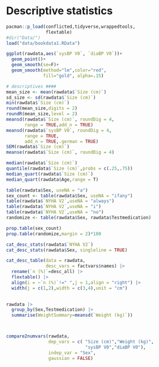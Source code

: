 # Descriptive statistics

```r
pacman::p_load(conflicted,tidyverse,wrappedtools,
               flextable)
#dir("Data/")
load("data/bookdata1.RData")

ggplot(rawdata,aes(`sysBP V0`, `diaBP V0`))+
  geom_point()+
  geom_smooth(se=F)+
  geom_smooth(method="lm",color="red", 
              fill="gold", alpha=.15) 

# descriptives ####
mean_size <- mean(rawdata$`Size (cm)`)
sd_size <- sd(rawdata$`Size (cm)`)
min(rawdata$`Size (cm)`)
round(mean_size,digits = 2)
roundR(mean_size,level = 2)
meansd(rawdata$`Size (cm)`, roundDig = 4,
       range = TRUE,add_n = TRUE)
meansd(rawdata$`sysBP V0`, roundDig = 4,
       range = TRUE,
       add_n = TRUE,.german = TRUE)
SEM(rawdata$`Size (cm)`)
meanse(rawdata$`Size (cm)`, roundDig = 4)

median(rawdata$`Size (cm)`)
quantile(rawdata$`Size (cm)`,probs = c(.25,.75))
median_quart(rawdata$`Size (cm)`)
median_quart(rawdata$Age,range = T)

table(rawdata$Sex, useNA = "a")
sex_count <- table(rawdata$Sex, useNA = "ifany")
table(rawdata$`NYHA V2`,useNA = "always")
table(rawdata$`NYHA V2`,useNA = "i")
table(rawdata$`NYHA V2`,useNA = "no")
randomize <- table(rawdata$Sex, rawdata$Testmedication)

prop.table(sex_count)
prop.table(randomize,margin = 2)*100

cat_desc_stats(rawdata$`NYHA V2`)
cat_desc_stats(rawdata$Sex, singleline = TRUE)

cat_desc_table(data = rawdata,
               desc_vars = factvars$names) |> 
  rename(`n (%)`=desc_all) |> 
  flextable() |> 
  align(i = ~`n (%)`!=" ",j = 1,align = "right") |> 
  width(j = c(1,2),width = c(3,4),unit = "cm")
  

rawdata |> 
  group_by(Sex,Testmedication) |> 
  summarise(WeightSummary=meansd(`Weight (kg)`))



compare2numvars(rawdata,
                dep_vars = c( "Size (cm)","Weight (kg)",
                              "sysBP V0","diaBP V0"),
                indep_var = "Sex",
                gaussian = FALSE)
```
